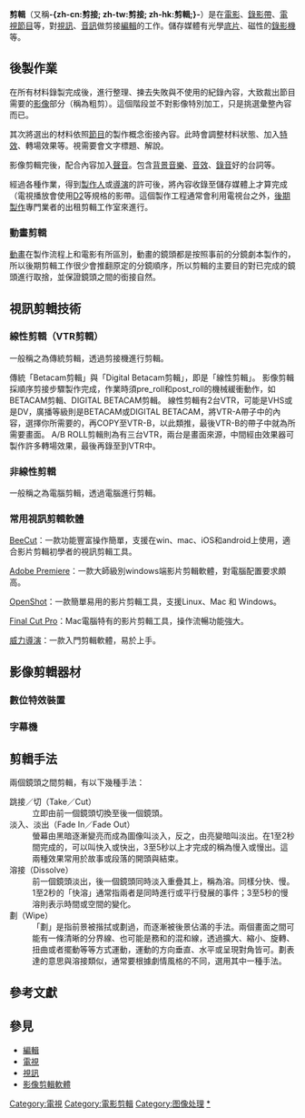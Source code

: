 {{Redirect2|剪接|基因轉錄的修飾|剪接 (遺傳學)}}
{{NoteTA
|1 = zh-cn:剪辑; zh-tw:剪輯; zh-hk:剪接;
}}
'''剪輯'''（又稱'''-{zh-cn:剪接; zh-tw:剪接; zh-hk:剪輯;}-'''）是在[[電影|電影]]、[[錄影帶|錄影帶]]、[[電視節目|電視節目]]等，對[[視訊|視訊]]、[[音訊|音訊]]做剪接[[編輯|編輯]]的工作。儲存媒體有光學[[底片|底片]]、磁性的[[錄影機|錄影機]]等。

== 後製作業 ==
{{Main|後期製作}}
在所有材料錄製完成後，進行整理、揀去失敗與不使用的紀錄內容，大致裁出節目需要的[[影像|影像]]部分（稱為粗剪）。這個階段並不對影像特別加工，只是挑選彙整內容而已。

其次將選出的材料依照[[節目|節目]]的製作概念銜接內容。此時會調整材料狀態、加入[[特效|特效]]、轉場效果等。視需要會文字標題、解說。

影像剪輯完後，配合內容加入[[聲音|聲音]]。包含[[背景音樂|背景音樂]]、[[音效|音效]]、[[錄音|錄音]]好的台詞等。

經過各種作業，得到[[製作人|製作人]]或[[導演|導演]]的許可後，將內容收錄至儲存媒體上才算完成（電視播放會使用[[D2|D2]]等規格的影帶。這個製作工程通常會利用電視台之外，[[後期製作|後期製作]]專門業者的出租剪輯工作室來進行。

=== 動畫剪輯 ===
[[動畫|動畫]]在製作流程上和電影有所區別，動畫的鏡頭都是按照事前的分鏡劇本製作的，所以後期剪輯工作很少會推翻原定的分鏡順序，所以剪輯的主要目的對已完成的鏡頭進行取捨，並保證鏡頭之間的銜接自然。

== 視訊剪輯技術 ==

=== 線性剪輯（VTR剪輯） ===
{{主|線性剪接}}
一般稱之為傳統剪輯，透過剪接機進行剪輯。

傳統「Betacam剪輯」與「Digital Betacam剪輯」，即是「線性剪輯」。
影像剪輯採順序剪接步驟製作完成，作業時須pre_roll和post_roll的機械緩衝動作，如BETACAM剪輯、DIGITAL BETACAM剪輯。
線性剪輯有2台VTR，可能是VHS或是DV，廣播等級則是BETACAM或DIGITAL BETACAM，將VTR-A帶子中的內容，選擇你所需要的，再COPY至VTR-B，以此類推，最後VTR-B的帶子中就為所需要畫面。
A/B ROLL剪輯則為有三台VTR，兩台是畫面來源，中間經由效果器可製作許多轉場效果，最後再錄至到VTR中。

=== 非線性剪輯 ===
{{main|非線性剪輯}}
一般稱之為電腦剪輯，透過電腦進行剪輯。

=== 常用視訊剪輯軟體 ===
[[BeeCut|BeeCut]]：一款功能豐富操作簡單，支援在win、mac、iOS和android上使用，適合影片剪輯初學者的視訊剪輯工具。

[[Adobe_Premiere|Adobe Premiere]]：一款大師級別windows端影片剪輯軟體，對電腦配置要求頗高。

[[OpenShot|OpenShot]]：一款簡單易用的影片剪輯工具，支援Linux、Mac 和 Windows。

[[Final_Cut_Pro|Final Cut Pro]]：Mac電腦特有的影片剪輯工具，操作流暢功能強大。

[[威力導演|威力導演]]：一款入門剪輯軟體，易於上手。

== 影像剪輯器材 ==

=== 數位特效裝置 ===

=== 字幕機 ===

== 剪輯手法 ==
兩個鏡頭之間剪輯，有以下幾種手法{{R|趙耀|page = 77-80}}：
;跳接／切（Take／Cut）
:立即由前一個鏡頭切換至後一個鏡頭。
;淡入、淡出（Fade In／Fade Out）
:螢幕由黑暗逐漸變亮而成為圖像叫淡入，反之，由亮變暗叫淡出。在1至2秒間完成的，可以叫快入或快出，3至5秒以上才完成的稱為慢入或慢出。這兩種效果常用於故事或段落的開頭與結束。
;溶接（Dissolve）
:前一個鏡頭淡出，後一個鏡頭同時淡入重疊其上，稱為溶。同樣分快、慢。1至2秒的「快溶」通常指兩者是同時進行或平行發展的事件；3至5秒的慢溶則表示時間或空間的變化。
;劃（Wipe）
:「劃」是指前景被揩拭或劃過，而逐漸被後景佔滿的手法。兩個畫面之間可能有一條清晰的分界線、也可能是務和的混和線，透過擴大、縮小、旋轉、扭曲或者擺動等等方式運動，運動的方向垂直、水平或呈現對角皆可。劃表達的意思與溶接類似，通常要根據劇情風格的不同，選用其中一種手法。

==參考文獻==
{{refList | refs =
<ref name = "趙耀">{{cite book | title = 電視導播的圖框世界 | author = 趙耀 | date = 1988-12 | publisher = 志文出版社 | location = 台北市 | language = zh-tw | ISBN = 9575453271 }}</ref>
}}

== 參見 ==
* [[編輯|編輯]]
* [[電視|電視]]
* [[視訊|視訊]]
* [[影像剪輯軟體|影像剪輯軟體]]
{{剪辑}}

{{DEFAULTSORT:J}}
[[Category:電視|Category:電視]]
[[Category:電影剪輯|Category:電影剪輯]]
[[Category:图像处理|Category:图像处理]]
[[Category:影片和電影技術|*]]